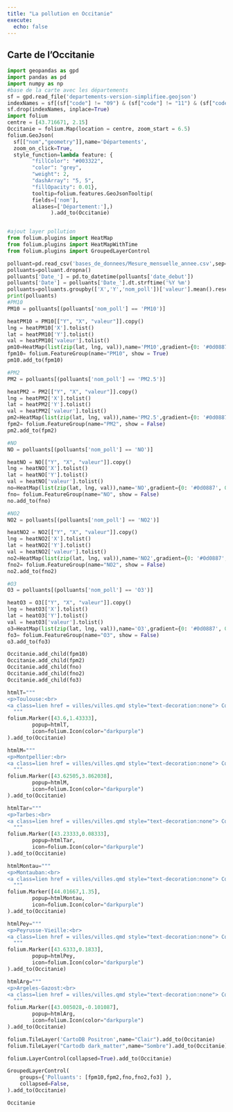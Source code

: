 ```yaml
---
title: "La pollution en Occitanie"
execute: 
  echo: false
---
```


## Carte de l'Occitanie

```python
import geopandas as gpd
import pandas as pd
import numpy as np
#base de la carte avec les départements
sf = gpd.read_file('departements-version-simplifiee.geojson')
indexNames = sf[(sf["code"] != "09") & (sf["code"] != "11") & (sf["code"] != "12") & (sf["code"] != "30") & (sf["code"] != "31") & (sf["code"] != "32") & (sf["code"] != "34") & (sf["code"] != "46")& (sf["code"] != "48")& (sf["code"] != "65")& (sf["code"] != "66")& (sf["code"] != "81")& (sf["code"] != "82")].index
sf.drop(indexNames, inplace=True)
import folium
centre = [43.716671, 2.15]
Occitanie = folium.Map(location = centre, zoom_start = 6.5)
folium.GeoJson(
  sf[["nom","geometry"]],name='Départements',
  zoom_on_click=True,
  style_function=lambda feature: {
        "fillColor": "#003322",
        "color": "grey",
        "weight": 2,
        "dashArray": "5, 5",
        "fillOpacity": 0.01},
        tooltip=folium.features.GeoJsonTooltip(
        fields=['nom'],
        aliases=['Département:'],)
              ).add_to(Occitanie)


#ajout layer pollution
from folium.plugins import HeatMap
from folium.plugins import HeatMapWithTime
from folium.plugins import GroupedLayerControl

polluant=pd.read_csv('bases_de_donnees/Mesure_mensuelle_annee.csv',sep=",", na_values="", low_memory=False)
polluants=polluant.dropna()
polluants['Date_'] = pd.to_datetime(polluants['date_debut'])
polluants['Date'] = polluants['Date_'].dt.strftime('%Y %m')
polluants=polluants.groupby(['X','Y','nom_poll'])['valeur'].mean().reset_index(name='valeur')
print(polluants)
#PM10
PM10 = polluants[(polluants['nom_poll'] == 'PM10')]

heatPM10 = PM10[["Y", "X", "valeur"]].copy()
lng = heatPM10['X'].tolist()
lat = heatPM10['Y'].tolist()
val = heatPM10['valeur'].tolist()
pm10=HeatMap(list(zip(lat, lng, val)),name='PM10',gradient={0: '#0d0887', 0.1: '#41049d',0.2: "#6a00a8",0.3:"#8f0da4",0.4:"#b12a90", 0.5:"#cc4778",0.6:"#e16462", 0.7:"#f2844b",0.8:"#fca636",0.9:"#fcce25", 1: '#f0f921'},radius=40, blur=35)
fpm10= folium.FeatureGroup(name="PM10", show = True)
pm10.add_to(fpm10)

#PM2
PM2 = polluants[(polluants['nom_poll'] == 'PM2.5')]

heatPM2 = PM2[["Y", "X", "valeur"]].copy()
lng = heatPM2['X'].tolist()
lat = heatPM2['Y'].tolist()
val = heatPM2['valeur'].tolist()
pm2=HeatMap(list(zip(lat, lng, val)),name='PM2.5',gradient={0: '#0d0887', 0.1: '#41049d',0.2: "#6a00a8",0.3:"#8f0da4",0.4:"#b12a90", 0.5:"#cc4778",0.6:"#e16462", 0.7:"#f2844b",0.8:"#fca636",0.9:"#fcce25", 1: '#f0f921'},radius=40, blur=35)
fpm2= folium.FeatureGroup(name="PM2", show = False)
pm2.add_to(fpm2)

#NO
NO = polluants[(polluants['nom_poll'] == 'NO')]

heatNO = NO[["Y", "X", "valeur"]].copy()
lng = heatNO['X'].tolist()
lat = heatNO['Y'].tolist()
val = heatNO['valeur'].tolist()
no=HeatMap(list(zip(lat, lng, val)),name='NO',gradient={0: '#0d0887', 0.1: '#41049d',0.2: "#6a00a8",0.3:"#8f0da4",0.4:"#b12a90", 0.5:"#cc4778",0.6:"#e16462", 0.7:"#f2844b",0.8:"#fca636",0.9:"#fcce25", 1: '#f0f921'},radius=40, blur=35)
fno= folium.FeatureGroup(name="NO", show = False)
no.add_to(fno)

#NO2
NO2 = polluants[(polluants['nom_poll'] == 'NO2')]

heatNO2 = NO2[["Y", "X", "valeur"]].copy()
lng = heatNO2['X'].tolist()
lat = heatNO2['Y'].tolist()
val = heatNO2['valeur'].tolist()
no2=HeatMap(list(zip(lat, lng, val)),name='NO2',gradient={0: '#0d0887', 0.1: '#41049d',0.2: "#6a00a8",0.3:"#8f0da4",0.4:"#b12a90", 0.5:"#cc4778",0.6:"#e16462", 0.7:"#f2844b",0.8:"#fca636",0.9:"#fcce25", 1: '#f0f921'},radius=40, blur=35)
fno2= folium.FeatureGroup(name="NO2", show = False)
no2.add_to(fno2)

#O3
O3 = polluants[(polluants['nom_poll'] == 'O3')]

heatO3 = O3[["Y", "X", "valeur"]].copy()
lng = heatO3['X'].tolist()
lat = heatO3['Y'].tolist()
val = heatO3['valeur'].tolist()
o3=HeatMap(list(zip(lat, lng, val)),name='O3',gradient={0: '#0d0887', 0.1: '#41049d',0.2: "#6a00a8",0.3:"#8f0da4",0.4:"#b12a90", 0.5:"#cc4778",0.6:"#e16462", 0.7:"#f2844b",0.8:"#fca636",0.9:"#fcce25", 1: '#f0f921'},radius=40, blur=35)
fo3= folium.FeatureGroup(name="O3", show = False)
o3.add_to(fo3)

Occitanie.add_child(fpm10)
Occitanie.add_child(fpm2)
Occitanie.add_child(fno)
Occitanie.add_child(fno2)
Occitanie.add_child(fo3)

htmlT="""
<p>Toulouse:<br>
<a class=lien href = villes/villes.qmd style="text-decoration:none"> Comparatif </a>
  """
folium.Marker([43.6,1.43333],  
        popup=htmlT,
        icon=folium.Icon(color="darkpurple")
).add_to(Occitanie)

htmlM="""
<p>Montpellier:<br>
<a class=lien href = villes/villes.qmd style="text-decoration:none"> Comparatif </a>
  """
folium.Marker([43.62505,3.862038],  
        popup=htmlM,
        icon=folium.Icon(color="darkpurple")
).add_to(Occitanie)

htmlTar="""
<p>Tarbes:<br>
<a class=lien href = villes/villes.qmd style="text-decoration:none"> Comparatif </a>
  """
folium.Marker([43.23333,0.08333],  
        popup=htmlTar,
        icon=folium.Icon(color="darkpurple")
).add_to(Occitanie)

htmlMontau="""
<p>Montauban:<br>
<a class=lien href = villes/villes.qmd style="text-decoration:none"> Comparatif </a>
  """
folium.Marker([44.01667,1.35],  
        popup=htmlMontau,
        icon=folium.Icon(color="darkpurple")
).add_to(Occitanie)

htmlPey="""
<p>Peyrusse-Vieille:<br>
<a class=lien href = villes/villes.qmd style="text-decoration:none"> Comparatif </a>
  """
folium.Marker([43.6333,0.1833],  
        popup=htmlPey,
        icon=folium.Icon(color="darkpurple")
).add_to(Occitanie)

htmlArg="""
<p>Argeles-Gazost:<br>
<a class=lien href = villes/villes.qmd style="text-decoration:none"> Comparatif </a>
  """
folium.Marker([43.005028,-0.101087],  
        popup=htmlArg,
        icon=folium.Icon(color="darkpurple")
).add_to(Occitanie)

folium.TileLayer('CartoDB Positron',name="Clair").add_to(Occitanie)
folium.TileLayer("Cartodb dark_matter",name="Sombre").add_to(Occitanie)

folium.LayerControl(collapsed=True).add_to(Occitanie)

GroupedLayerControl(
    groups={'Polluants': [fpm10,fpm2,fno,fno2,fo3] },
    collapsed=False, 
).add_to(Occitanie) 

Occitanie
```
